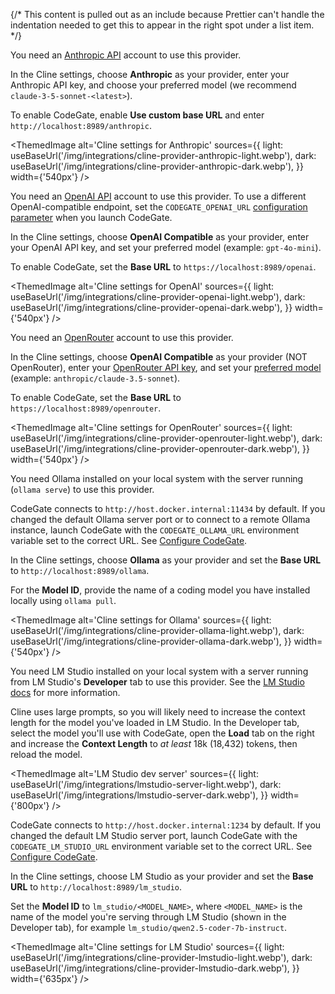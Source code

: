 {/* This content is pulled out as an include because Prettier can't handle the indentation needed to get this to appear in the right spot under a list item. */}



<Tabs groupId="cline-provider" queryString="provider">
<TabItem value="anthropic" label="Anthropic" default>

You need an [Anthropic API](https://www.anthropic.com/api) account to use this
provider.

In the Cline settings, choose **Anthropic** as your provider, enter your
Anthropic API key, and choose your preferred model (we recommend
`claude-3-5-sonnet-<latest>`).

To enable CodeGate, enable **Use custom base URL** and enter
`http://localhost:8989/anthropic`.

<ThemedImage
  alt='Cline settings for Anthropic'
  sources={{
    light: useBaseUrl('/img/integrations/cline-provider-anthropic-light.webp'),
    dark: useBaseUrl('/img/integrations/cline-provider-anthropic-dark.webp'),
  }}
  width={'540px'}
/>

</TabItem>
<TabItem value="openai" label="OpenAI">

You need an [OpenAI API](https://openai.com/api/) account to use this provider.
To use a different OpenAI-compatible endpoint, set the `CODEGATE_OPENAI_URL`
[configuration parameter](../how-to/configure.md) when you launch CodeGate.

In the Cline settings, choose **OpenAI Compatible** as your provider, enter your
OpenAI API key, and set your preferred model (example: `gpt-4o-mini`).

To enable CodeGate, set the **Base URL** to `https://localhost:8989/openai`.

<ThemedImage
  alt='Cline settings for OpenAI'
  sources={{
    light: useBaseUrl('/img/integrations/cline-provider-openai-light.webp'),
    dark: useBaseUrl('/img/integrations/cline-provider-openai-dark.webp'),
  }}
  width={'540px'}
/>

</TabItem>
<TabItem value="openrouter" label="OpenRouter">

You need an [OpenRouter](https://openrouter.ai/) account to use this provider.

In the Cline settings, choose **OpenAI Compatible** as your provider (NOT
OpenRouter), enter your
[OpenRouter API key](https://openrouter.ai/settings/keys), and set your
[preferred model](https://openrouter.ai/models) (example:
`anthropic/claude-3.5-sonnet`).

To enable CodeGate, set the **Base URL** to `https://localhost:8989/openrouter`.

<ThemedImage
  alt='Cline settings for OpenRouter'
  sources={{
    light: useBaseUrl('/img/integrations/cline-provider-openrouter-light.webp'),
    dark: useBaseUrl('/img/integrations/cline-provider-openrouter-dark.webp'),
  }}
  width={'540px'}
/>

</TabItem>
<TabItem value="ollama" label="Ollama">

You need Ollama installed on your local system with the server running
(`ollama serve`) to use this provider.

CodeGate connects to `http://host.docker.internal:11434` by default. If you
changed the default Ollama server port or to connect to a remote Ollama
instance, launch CodeGate with the `CODEGATE_OLLAMA_URL` environment variable
set to the correct URL. See [Configure CodeGate](/how-to/configure.md).

In the Cline settings, choose **Ollama** as your provider and set the **Base
URL** to `http://localhost:8989/ollama`.

For the **Model ID**, provide the name of a coding model you have installed
locally using `ollama pull`.

<LocalModelRecommendation />

<ThemedImage
  alt='Cline settings for Ollama'
  sources={{
    light: useBaseUrl('/img/integrations/cline-provider-ollama-light.webp'),
    dark: useBaseUrl('/img/integrations/cline-provider-ollama-dark.webp'),
  }}
  width={'540px'}
/>

</TabItem>
<TabItem value="lmstudio" label="LM Studio">

You need LM Studio installed on your local system with a server running from LM
Studio's **Developer** tab to use this provider. See the
[LM Studio docs](https://lmstudio.ai/docs/api/server) for more information.

Cline uses large prompts, so you will likely need to increase the context length
for the model you've loaded in LM Studio. In the Developer tab, select the model
you'll use with CodeGate, open the **Load** tab on the right and increase the
**Context Length** to _at least_ 18k (18,432) tokens, then reload the model.

<ThemedImage
  alt='LM Studio dev server'
  sources={{
    light: useBaseUrl('/img/integrations/lmstudio-server-light.webp'),
    dark: useBaseUrl('/img/integrations/lmstudio-server-dark.webp'),
  }}
  width={'800px'}
/>

CodeGate connects to `http://host.docker.internal:1234` by default. If you
changed the default LM Studio server port, launch CodeGate with the
`CODEGATE_LM_STUDIO_URL` environment variable set to the correct URL. See
[Configure CodeGate](/how-to/configure.md).

In the Cline settings, choose LM Studio as your provider and set the **Base
URL** to `http://localhost:8989/lm_studio`.

Set the **Model ID** to `lm_studio/<MODEL_NAME>`, where `<MODEL_NAME>` is the
name of the model you're serving through LM Studio (shown in the Developer tab),
for example `lm_studio/qwen2.5-coder-7b-instruct`.

<LocalModelRecommendation />

<ThemedImage
  alt='Cline settings for LM Studio'
  sources={{
    light: useBaseUrl('/img/integrations/cline-provider-lmstudio-light.webp'),
    dark: useBaseUrl('/img/integrations/cline-provider-lmstudio-dark.webp'),
  }}
  width={'635px'}
/>

</TabItem>
</Tabs>
